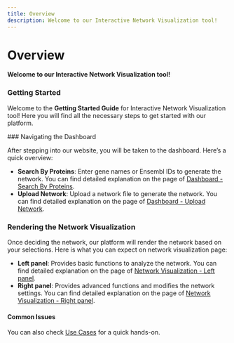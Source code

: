 ```yaml
---
title: Overview
description: Welcome to our Interactive Network Visualization tool!
---
```



# Overview

**Welcome to our Interactive Network Visualization tool!**

### **Getting Started**

Welcome to the **Getting Started Guide** for Interactive Network Visualization tool! Here you will find all the necessary steps to get started with our platform.

<Steps>
### Navigating the Dashboard

After stepping into our website, you will be taken to the dashboard. Here’s a quick overview:

* **Search By Proteins**: Enter gene names or Ensembl IDs to generate the network. You can find detailed explanation on the page of [Dashboard - Search By Proteins](docs/dashboard/search-by-proteins.mdx).
* **Upload Network**: Upload a network file to generate the network. You can find detailed explanation on the page of [Dashboard - Upload Network](docs/dashboard/upload-network.mdx).

### Rendering the Network Visualization

Once deciding the network, our platform will render the network based on your selections. Here is what you can expect on network visualization page:

* **Left panel**: Provides basic functions to analyze the network. You can find detailed explanation on the page of [Network Visualization - Left panel](docs/network-visualization/left-panel.mdx).
* **Right panel**: Provides advanced functions and modifies the network settings. You can find detailed explanation on the page of [Network Visualization - Right panel](docs/network-visualization/right-panel.mdx).
</Steps>

#### Common Issues

You can also check [Use Cases](docs/use-cases-and-short-help-videos.mdx) for a quick hands-on.